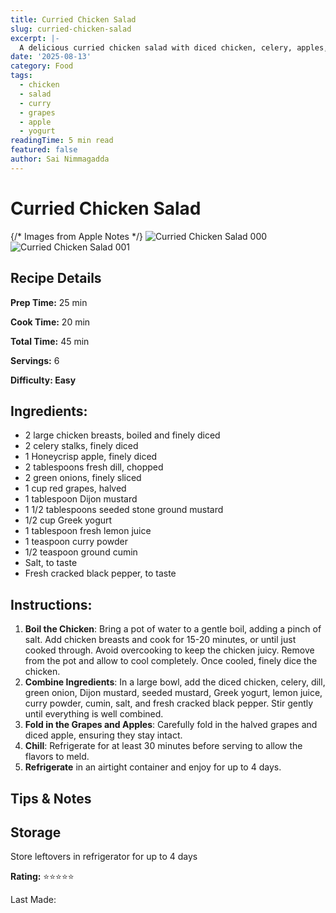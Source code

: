 ```yaml
---
title: Curried Chicken Salad
slug: curried-chicken-salad
excerpt: |-
  A delicious curried chicken salad with diced chicken, celery, apples, grapes, and a creamy yogurt-based dressing.
date: '2025-08-13'
category: Food
tags:
  - chicken
  - salad
  - curry
  - grapes
  - apple
  - yogurt
readingTime: 5 min read
featured: false
author: Sai Nimmagadda
---
```

# Curried Chicken Salad

{/* Images from Apple Notes */}
![Curried Chicken Salad 000](/images/articles/curried-chicken-salad-000.jpg)
![Curried Chicken Salad 001](/images/articles/curried-chicken-salad-001.jpg)


## Recipe Details

**Prep Time:** 25 min

**Cook Time:** 20 min

**Total Time:** 45 min

**Servings:** 6

**Difficulty: Easy**

## Ingredients:

- 2 large chicken breasts, boiled and finely diced
- 2 celery stalks, finely diced
- 1 Honeycrisp apple, finely diced
- 2 tablespoons fresh dill, chopped
- 2 green onions, finely sliced
- 1 cup red grapes, halved
- 1 tablespoon Dijon mustard
- 1 1/2 tablespoons seeded stone ground mustard
- 1/2 cup Greek yogurt
- 1 tablespoon fresh lemon juice
- 1 teaspoon curry powder
- 1/2 teaspoon ground cumin
- Salt, to taste
- Fresh cracked black pepper, to taste

## Instructions:

1. **Boil the Chicken**: Bring a pot of water to a gentle boil, adding a pinch of salt. Add chicken breasts and cook for 15-20 minutes, or until just cooked through. Avoid overcooking to keep the chicken juicy. Remove from the pot and allow to cool completely. Once cooled, finely dice the chicken.
2. **Combine Ingredients**: In a large bowl, add the diced chicken, celery, dill, green onion, Dijon mustard, seeded mustard, Greek yogurt, lemon juice, curry powder, cumin, salt, and fresh cracked black pepper. Stir gently until everything is well combined.
3. **Fold in the Grapes and Apples**: Carefully fold in the halved grapes and diced apple, ensuring they stay intact.
4. **Chill**: Refrigerate for at least 30 minutes before serving to allow the flavors to meld.
5. **Refrigerate** in an airtight container and enjoy for up to 4 days.

## Tips & Notes

## Storage

Store leftovers in refrigerator for up to 4 days

**Rating:** ⭐⭐⭐⭐⭐

Last Made:
